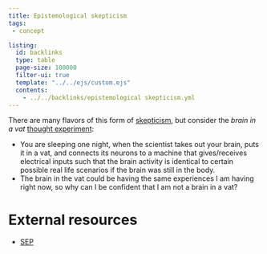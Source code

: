 ```yaml
---
title: Epistemological skepticism
tags: 
 - concept

listing:
  id: backlinks
  type: table
  page-size: 100000
  filter-ui: true
  template: "../../ejs/custom.ejs"
  contents:
    - ../../backlinks/epistemological skepticism.yml
---
```


There are many flavors of this form of [skepticism](/docs/phil/Skepticism.html), but consider the *brain in a vat* [thought experiment](https://iep.utm.edu/brainvat/):

- You are sleeping one night, when the scientist takes out your brain, puts it 
  in a vat, and connects its neurons to a machine that gives/receives electrical 
  inputs such that the brain activity is identical to certain possible real 
  life scenarios if the brain was still in the body.
- The brain in the vat could be having the same experiences I am having right 
  now, so why can I be confident that I am not a brain in a vat?

# External resources
- [SEP](https://plato.stanford.edu/entries/skepticism)
